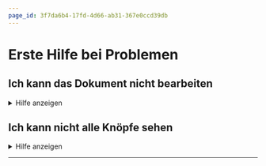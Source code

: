 ```yaml
---
page_id: 3f7da6b4-17fd-4d66-ab31-367e0ccd39db
---
```

# Erste Hilfe bei Problemen
## Ich kann das Dokument nicht bearbeiten
<details>
  <summary>Hilfe anzeigen</summary>
  :::::Tabs{groupId="os"}
  ::::Tab[Windows]{value="win"}
  Möglicherweise können Sie das Dokument nicht bearbeiten, weil es schreibgeschützt ist.

  ![](img/protected-win.png)

  Speichern Sie es als Kopie ab und arbeiten Sie anschliessend mit dieser Kopie weiter.

  :::danger[Speicherort]
  Speichern Sie das Dokument an einem Ort ab, an den Sie es wieder finden!
  :::

  Gehen Sie folgendermassen vor:

  ![--width="60%"](img/datei-win.png)

  ![--width="60%"](img/speichern-unter-win.png)
  ::::

  ::::Tab[macOS]{value="macos"}
  Möglicherweise können Sie das Dokument nicht bearbeiten, weil es schreibgeschützt ist.

  ![](img/protected-macos.png)

  Speichern Sie es als Kopie ab und arbeiten Sie anschliessend mit dieser Kopie weiter.

  :::danger[Speicherort]
  Speichern Sie das Dokument an einem Ort ab, an den Sie es wieder finden!
  :::

  Am besten klicken Sie dazu gleich dort auf "Duplizieren":

  ![](img/duplicate-macos.png)

  Sollte diese Option nicht verfügbar sein, dann gehen Sie folgendermassen vor:

  ![--width="60%"](img/speichern-unter-macos.png)
  ::::
  :::::
</details>

## Ich kann nicht alle Knöpfe sehen
<details>
  <summary>Hilfe anzeigen</summary>
  :::::Tabs{groupId="os"}
  ::::Tab[Windows]{value="win"}
  ![](img/condensed-win.png)
  Vermutlich liegt es daran, dass das Word-Fenster nicht breit genug ist. Ziehen Sie das Word-Fenster breiter, bis Sie alle Knöpfe sehen können.
  ::::

  ::::Tab[macOS]{value="macos"}
  ![](img/condensed-macos.png)
  Vermutlich liegt es daran, dass das Word-Fenster nicht breit genug ist. Ziehen Sie das Word-Fenster breiter, bis Sie alle Knöpfe sehen können.
  ::::
  :::::
</details>

---
